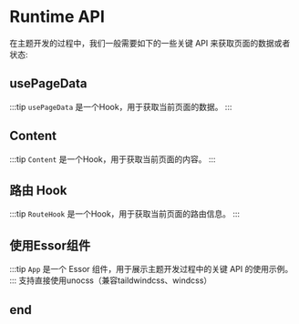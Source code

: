 # Runtime API



在主题开发的过程中，我们一般需要如下的一些关键 API 来获取页面的数据或者状态:

## usePageData

:::tip
`usePageData` 是一个Hook，用于获取当前页面的数据。
:::

<UsePageData />

## Content

:::tip
`Content` 是一个Hook，用于获取当前页面的内容。
:::

<Content />

## 路由 Hook

:::tip
`RouteHook` 是一个Hook，用于获取当前页面的路由信息。
:::

<RouteHook />

## 使用Essor组件

:::tip
`App` 是一个 Essor 组件，用于展示主题开发过程中的关键 API 的使用示例。
:::
支持直接使用unocss（兼容taildwindcss、windcss）

<App />


## end
